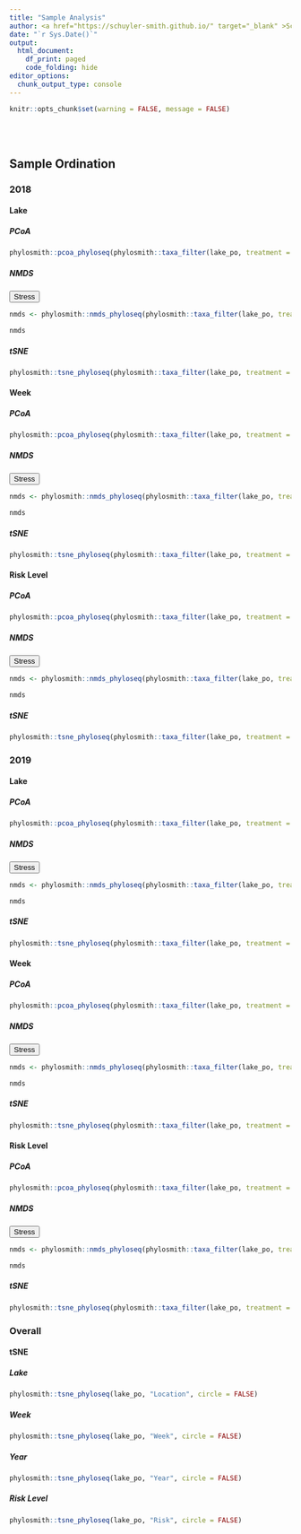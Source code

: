 ```yaml
---
title: "Sample Analysis"
author: <a href="https://schuyler-smith.github.io/" target="_blank" >Schuyler D. Smith</a>
date: "`r Sys.Date()`"
output:
  html_document:
    df_print: paged
    code_folding: hide
editor_options: 
  chunk_output_type: console
---
```

```r
knitr::opts_chunk$set(warning = FALSE, message = FALSE)
```
<br>
<br>

## Sample Ordination {.tabset .tabset-pills}

### 2018  {.tabset .tabset-pills}
#### Lake  {.tabset .tabset-pills}
##### PCoA
```r
phylosmith::pcoa_phyloseq(phylosmith::taxa_filter(lake_po, treatment = "Year", subset = "2018"), "Location", circle = FALSE)
```

##### NMDS
<button class="btn btn-primary" data-toggle="collapse" data-target="#BlockName1"> Stress </button>  
<div id="BlockName1" class="collapse"> 
```r
nmds <- phylosmith::nmds_phyloseq(phylosmith::taxa_filter(lake_po, treatment = "Year", subset = "2018"), "Location", circle = FALSE)
```

</div>
```r
nmds
```

##### tSNE
```r
phylosmith::tsne_phyloseq(phylosmith::taxa_filter(lake_po, treatment = "Year", subset = "2018"), "Location", circle = FALSE)
```

#### Week {.tabset .tabset-pills}
##### PCoA
```r
phylosmith::pcoa_phyloseq(phylosmith::taxa_filter(lake_po, treatment = "Year", subset = "2018"), "Week", circle = FALSE)
```

##### NMDS
<button class="btn btn-primary" data-toggle="collapse" data-target="#BlockName2"> Stress </button>  
<div id="BlockName2" class="collapse"> 
```r
nmds <- phylosmith::nmds_phyloseq(phylosmith::taxa_filter(lake_po, treatment = "Year", subset = "2018"), "Week", circle = FALSE)
```
</div>

```r
nmds
```

##### tSNE
```r
phylosmith::tsne_phyloseq(phylosmith::taxa_filter(lake_po, treatment = "Year", subset = "2018"), "Week", circle = FALSE)
```

#### Risk Level {.tabset .tabset-pills}
##### PCoA
```r
phylosmith::pcoa_phyloseq(phylosmith::taxa_filter(lake_po, treatment = "Year", subset = "2018"), "Risk", circle = FALSE)
```

##### NMDS
<button class="btn btn-primary" data-toggle="collapse" data-target="#BlockName3"> Stress </button>  
<div id="BlockName3" class="collapse"> 
```r
nmds <- phylosmith::nmds_phyloseq(phylosmith::taxa_filter(lake_po, treatment = "Year", subset = "2018"), "Risk", circle = FALSE)
```
</div>

```r
nmds
```

##### tSNE
```r
phylosmith::tsne_phyloseq(phylosmith::taxa_filter(lake_po, treatment = "Year", subset = "2018"), "Risk", circle = FALSE)
```


### 2019  {.tabset .tabset-pills}
#### Lake  {.tabset .tabset-pills}
##### PCoA
```r
phylosmith::pcoa_phyloseq(phylosmith::taxa_filter(lake_po, treatment = "Year", subset = "2019"), "Location", circle = FALSE)
```

##### NMDS
<button class="btn btn-primary" data-toggle="collapse" data-target="#BlockName4"> Stress </button>  
<div id="BlockName4" class="collapse"> 
```r
nmds <- phylosmith::nmds_phyloseq(phylosmith::taxa_filter(lake_po, treatment = "Year", subset = "2019"), "Location", circle = FALSE)
```

</div>
```r
nmds
```

##### tSNE
```r
phylosmith::tsne_phyloseq(phylosmith::taxa_filter(lake_po, treatment = "Year", subset = "2019"), "Location", circle = FALSE)
```

#### Week {.tabset .tabset-pills}
##### PCoA
```r
phylosmith::pcoa_phyloseq(phylosmith::taxa_filter(lake_po, treatment = "Year", subset = "2019"), "Week", circle = FALSE)
```

##### NMDS
<button class="btn btn-primary" data-toggle="collapse" data-target="#BlockName5"> Stress </button>  
<div id="BlockName5" class="collapse"> 
```r
nmds <- phylosmith::nmds_phyloseq(phylosmith::taxa_filter(lake_po, treatment = "Year", subset = "2019"), "Week", circle = FALSE)
```
</div>

```r
nmds
```

##### tSNE
```r
phylosmith::tsne_phyloseq(phylosmith::taxa_filter(lake_po, treatment = "Year", subset = "2019"), "Week", circle = FALSE)
```

#### Risk Level {.tabset .tabset-pills}
##### PCoA
```r
phylosmith::pcoa_phyloseq(phylosmith::taxa_filter(lake_po, treatment = "Year", subset = "2019"), "Risk", circle = FALSE)
```

##### NMDS
<button class="btn btn-primary" data-toggle="collapse" data-target="#BlockName6"> Stress </button>  
<div id="BlockName6" class="collapse"> 
```r
nmds <- phylosmith::nmds_phyloseq(phylosmith::taxa_filter(lake_po, treatment = "Year", subset = "2019"), "Risk", circle = FALSE)
```
</div>

```r
nmds
```

##### tSNE
```r
phylosmith::tsne_phyloseq(phylosmith::taxa_filter(lake_po, treatment = "Year", subset = "2019"), "Risk", circle = FALSE)
```


### Overall {.tabset .tabset-pills}
#### tSNE {.tabset .tabset-pills}
##### Lake
```r
phylosmith::tsne_phyloseq(lake_po, "Location", circle = FALSE)
```

##### Week
```r
phylosmith::tsne_phyloseq(lake_po, "Week", circle = FALSE)
```

##### Year
```r
phylosmith::tsne_phyloseq(lake_po, "Year", circle = FALSE)
```

##### Risk Level
```r
phylosmith::tsne_phyloseq(lake_po, "Risk", circle = FALSE)
```